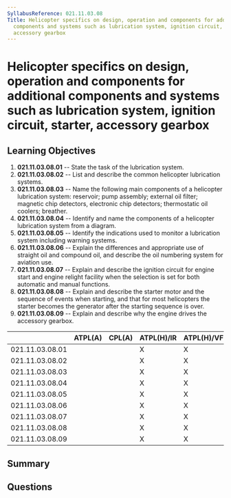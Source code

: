 ```yaml
---
SyllabusReference: 021.11.03.08
Title: Helicopter specifics on design, operation and components for additional
  components and systems such as lubrication system, ignition circuit, starter,
  accessory gearbox
---
```


# Helicopter specifics on design, operation and components for additional components and systems such as lubrication system, ignition circuit, starter, accessory gearbox

## Learning Objectives

1. **021.11.03.08.01** -- State the task of the lubrication system.
2. **021.11.03.08.02** -- List and describe the common helicopter lubrication
   systems.
3. **021.11.03.08.03** -- Name the following main components of a helicopter
   lubrication system: reservoir; pump assembly; external oil filter; magnetic
   chip detectors, electronic chip detectors; thermostatic oil coolers;
   breather.
4. **021.11.03.08.04** -- Identify and name the components of a helicopter
   lubrication system from a diagram.
5. **021.11.03.08.05** -- Identify the indications used to monitor a lubrication
   system including warning systems.
6. **021.11.03.08.06** -- Explain the differences and appropriate use of straight
   oil and compound oil, and describe the oil numbering system for aviation use.
7. **021.11.03.08.07** -- Explain and describe the ignition circuit for engine
   start and engine relight facility when the selection is set for both
   automatic and manual functions.
8. **021.11.03.08.08** -- Explain and describe the starter motor and the sequence
   of events when starting, and that for most helicopters the starter becomes
   the generator after the starting sequence is over.
9. **021.11.03.08.09** -- Explain and describe why the engine drives the accessory
   gearbox.

|                 | ATPL(A) | CPL(A) | ATPL(H)/IR | ATPL(H)/VFR | CPL(H) | IR  | CBIR(A) |
| --------------- | ------- | ------ | ---------- | ----------- | ------ | --- | ------- |
| 021.11.03.08.01 |         |        | X          | X           | X      |     |         |
| 021.11.03.08.02 |         |        | X          | X           | X      |     |         |
| 021.11.03.08.03 |         |        | X          | X           | X      |     |         |
| 021.11.03.08.04 |         |        | X          | X           | X      |     |         |
| 021.11.03.08.05 |         |        | X          | X           | X      |     |         |
| 021.11.03.08.06 |         |        | X          | X           | X      |     |         |
| 021.11.03.08.07 |         |        | X          | X           | X      |     |         |
| 021.11.03.08.08 |         |        | X          | X           | X      |     |         |
| 021.11.03.08.09 |         |        | X          | X           | X      |     |         |

## Summary

## Questions
